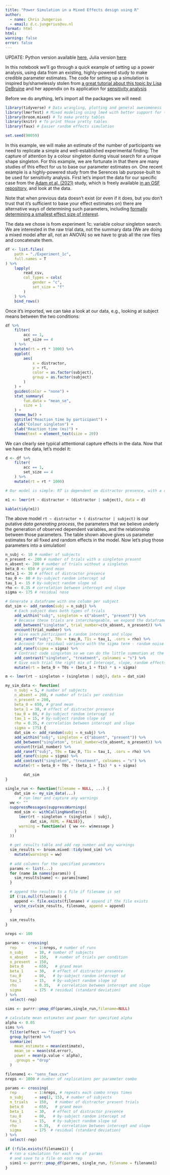 ```yaml
---
title: "Power Simulation in a Mixed Effects design using R"
author: 
  - name: Chris Jungerius
  - email: d.c.jungerius@vu.nl
format: html
html:
warning: false
error: false
---
```


UPDATE: Python version available [here](python.qmd), Julia version [here](julia.qmd)

In this notebook we'll go through a quick example of setting up a power analysis, using data from an existing, highly-powered study to make credible parameter estimates. The code for setting up a simulation is inspired by/shamelessly stolen from [a great tutorial about this topic by Lisa DeBruine](https://journals.sagepub.com/doi/full/10.1177/2515245920965119) and her appendix on its application for [sensitivity analysis](https://debruine.github.io/lmem_sim/articles/appendix1c_sensitivity.html)

Before we do anything, let's import all the packages we will need:

```r
library(tidyverse) # Data wrangling, plotting and general awesomeness
library(lmerTest) # Mixed modeling using lme4 with better support for tests
library(broom.mixed) # To make pretty tables
library(knitr) # To print those pretty tables
library(faux) # Easier random effects simulation

set.seed(90059)
```

In this example, we will make an estimate of the number of participants we need to replicate a simple and well-established experimental finding: The capture of attention by a colour singleton during visual search for a unique shape singleton. For this example, we are fortunate in that there are many studies of this effect for us to base our parameter estimates on. One recent example is a highly-powered study from the Serences lab purpose-built to be used for sensitivity analysis. First let's import the data for our specific case from the [Adam et al. (2021)](https://www.journalofcognition.org/articles/10.5334/joc.182/) study, which is freely available [in an OSF repository](https://osf.io/u7wvy/), and look at the data.

Note that when previous data doesn't exist (or even if it does, but you don't trust that it's  sufficient to base your effect estimates on) there are alternative ways of determining such parameters, including [formally determining a smallest effect size of interest](https://journals.sagepub.com/doi/full/10.1177/2515245918770963).

The data we chose is from experiment 1c: variable colour singleton search.
We are interested in the raw trial data, not the summary data (We are doing a mixed model after all, not an ANOVA) so we have to grab all the raw files and concatenate them.

```r
df <- list.files(
    path = "./Experiment_1c",
    full.names = T
) %>%
    lapply(
        read_csv,
        col_types = cols(
            gender = "c",
            set_size = "f"
        )
    ) %>%
    bind_rows()
```

Once it's imported, we can take a look at our data, e.g., looking at subject means between the two conditions:

```r
df %>%
    filter(
        acc == 1,
        set_size == 4
    ) %>%
    mutate(rt = rt * 1000) %>%
    ggplot(
        aes(
            x = distractor,
            y = rt,
            color = as.factor(subject),
            group = as.factor(subject)
        )
    ) +
    guides(color = "none") +
    stat_summary(
        fun.data = "mean_se",
        size = 1
    ) +
    theme_bw() +
    ggtitle("Reaction time by participant") +
    xlab("Colour singleton") +
    ylab("Reaction time (ms)") +
    theme(text = element_text(size = 20))

```

We can clearly see typical atttentional capture effects in the data. Now that we have the data, let's model it:

```r
d <- df %>%
    filter(
        acc == 1,
        set_size == 4
    ) %>%
    mutate(rt = rt * 1000)

# Our model is simple: RT is dependent on distractor presence, with a random slope and intercept for each subject. More complex models are left as an exercise to the reader.

m1 <- lmer(rt ~ distractor + (distractor | subject), data = d)

kable(tidy(m1))
```

The above model `rt ~ distractor + ( distractor | subject)` is our putative *data generating process*, the parameters that we believe underly the generation of observed dependent variables, and the relationship between those parameters. The table shown above gives us parameter estimates for all fixed and random effects in the model. Now let's plug those parameters into a simulation!

```r

n_subj <- 10 # number of subjects
n_present <- 200 # number of trials with a singleton present
n_absent <- 200 # number of trials without a singleton
beta_0 <- 650 # grand mean
beta_1 <- 30 # effect of distractor presence
tau_0 <- 80 # by-subject random intercept sd
tau_1 <- 15 # by-subject random slope sd
rho <- 0.35 # correlation between intercept and slope
sigma <- 175 # residual nose

```

```r

# Generate a dataframe with one column per subject
dat_sim <- add_random(subj = n_subj) %>%
    # Each subject does both types of trials
    add_within("subj", singleton = c("absent", "present")) %>%
    # Because these trials are interchangeable, we expand the dataframe to account for trial numbers using the uncount trick
    add_between("singleton", trial_number=c(n_absent, n_present)) %>%
    uncount(trial_number) %>% 
    # Give each participant a random intercept and slope
    add_ranef("subj", T0s = tau_0, T1s = tau_1, .cors = rho) %>%
    # Account for residual variance with the sigma term - random noise on each trial
    add_ranef(sigma = sigma) %>%
    # Contrast code singleton so we can do the little summation at the bottom
    add_contrast("singleton", "treatment", colnames = "s") %>%
    # Give each trial the right mix of Intercept, slope, random effects, and resildual noise
    mutate(rt = beta_0 + T0s + (beta_1 + T1s) * s + sigma)

m <- lmer(rt ~ singleton + (singleton | subj), data = dat_sim)


```

```r
my_sim_data <- function(
    n_subj = 5, # number of subjects
    n_absent = 200, # number of trials per condition
    n_present = 200,
    beta_0 = 650, # grand mean
    beta_1 = 30, # effect of distractor presence
    tau_0 = 80, # by-subject random intercept sd
    tau_1 = 15, # by-subject random slope sd
    rho = 0.35, # correlation between intercept and slope
    sigma = 175) {
    dat_sim <- add_random(subj = n_subj) %>%
    add_within("subj", singleton = c("absent", "present")) %>%
    add_between("singleton", trial_number=c(n_absent, n_present)) %>%
    uncount(trial_number) %>% 
    add_ranef("subj", T0s = tau_0, T1s = tau_1, .cors = rho) %>%
    add_ranef(sigma = sigma) %>%
    add_contrast("singleton", "treatment", colnames = "s") %>%
    mutate(rt = beta_0 + T0s + (beta_1 + T1s) * s + sigma)

        dat_sim
}
```

```r

single_run <- function(filename = NULL, ...) {
    dat_sim <- my_sim_data(...)
      # run lmer and capture any warnings
  ww <- ""
  suppressMessages(suppressWarnings(
    mod_sim <- withCallingHandlers({
      lmer(rt ~ singleton + (singleton | subj),
           dat_sim, REML = FALSE)},
      warning = function(w) { ww <<- w$message }
    )
  ))
  
  # get results table and add rep number and any warnings
  sim_results <- broom.mixed::tidy(mod_sim) %>%
    mutate(warnings = ww)
  
  # add columns for the specified parameters
  params <- list(...)
  for (name in names(params)) {
    sim_results[name] <- params[name]
  }

  # append the results to a file if filename is set
  if (!is.null(filename)) {
    append <- file.exists(filename) # append if the file exists
    write_csv(sim_results, filename, append = append)
  }
  
  sim_results
}


```

```r
nreps <- 100

params <- crossing(
  rep        = 1:nreps, # number of runs
  n_subj     = 10, # number of subjects
  n_absent   = 150,   # number of trials per condition
  n_present  = 150,
  beta_0     = 650,   # grand mean
  beta_1     = 30,   # effect of distractor presence
  tau_0      = 80,   # by-subject random intercept sd
  tau_1      = 15,   # by-subject random slope sd
  rho        = 0.35,   # correlation between intercept and slope
  sigma      = 175  # residual (standard deviation)
) %>%
  select(-rep)
  
sims <- purrr::pmap_df(params,single_run,filename=NULL)

# calculate mean estimates and power for specified alpha
alpha <- 0.05
sims %>% 
  filter(effect == "fixed") %>%
  group_by(term) %>%
  summarize(
    mean_estimate = mean(estimate),
    mean_se = mean(std.error),
    power = mean(p.value < alpha),
    .groups = "drop"
  )
```

```r
filename1 <- "sens_faux.csv"
nreps <- 1000 # number of replications per parameter combo

params <- crossing(
  rep        = 1:nreps, # repeats each combo nreps times
  n_subj     = seq(2, 15), # number of subjects
  n_trials   = 150,   # number of distractor present trials
  beta_0     = 650,   # grand mean
  beta_1     = 30,   # effect of distractor presence
  tau_0      = 80,   # by-subject random intercept sd
  tau_1      = 15,   # by-subject random slope sd
  rho        = 0.35,   # correlation between intercept and slope
  sigma      = 175  # residual (standard deviation)
) %>%
  select(-rep)

if (!file.exists(filename1)) {
  # run a simulation for each row of params
  # and save to a file on each rep
  sims1 <- purrr::pmap_df(params, single_run, filename = filename1)
}
```
